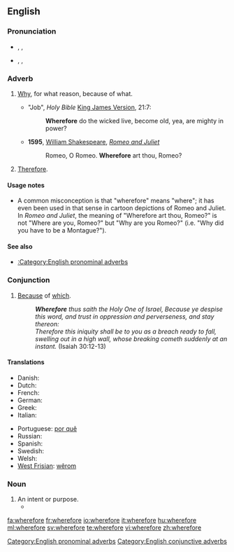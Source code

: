 ==English==

===Pronunciation===
* {{enPR|wâ(r)'fô(r)"}}, {{IPA|/ˈweə(r)ˌfɔː(r)/}}, {{SAMPA|/"we@(r)%fO:(r)/}}
* {{enPR|hwâ(r)'fô(r)"}}, {{IPA|/ˈʍeə(r)ˌfɔː(r)/}}, {{SAMPA|/"We@(r)%fO:(r)/}}

===Adverb===
{{en-adv|-}}

# {{context|conjunctive|archaic}} [[why|Why]], for what reason, because of what.
#* "Job", ''Holy Bible'' [[King James Version]], 21:7:
#*: '''Wherefore''' do the wicked live, become old, yea, are mighty in power?
#* '''1595''', [[w:William Shakespeare|William Shakespeare]], ''[[w:Romeo and Juliet|Romeo and Juliet]]''
#*: Romeo, O Romeo. '''Wherefore''' art thou, Romeo?
# {{context|conjunctive|archaic|or|formal}} [[therefore|Therefore]].

====Usage notes====
*A common misconception is that "wherefore" means "where"; it has even been used in that sense in cartoon depictions of Romeo and Juliet. In ''Romeo and Juliet'', the meaning of "Wherefore art thou, Romeo?" is not "Where are you, Romeo?" but "Why are you Romeo?" (i.e. "Why did you have to be a Montague?").

====See also====
* [[:Category:English pronominal adverbs]]

===Conjunction===
{{en-conj}}

# {{archaic}} [[because|Because]] of [[which]].
#: '''''Wherefore''' thus saith the Holy One of Israel, Because ye despise this word, and trust in oppression and perverseness, and stay thereon: <br>Therefore this iniquity shall be to you as a breach ready to fall, swelling out in a high wall, whose breaking cometh suddenly at an instant.'' (Isaiah 30:12-13)

====Translations====
{{trans-top|because of which}}
* Danish: {{t+|da|hvorfor}}
* Dutch: {{t+|nl|waarom}}
* French: {{t+|fr|pourquoi}}
* German: {{t+|de|warum}}
* Greek: {{t+|el|γιατί}}
* Italian: {{t+|it|perché}}
{{trans-mid}}
* Portuguese: [[por quê]]
* Russian: {{t+|ru|почему}}
* Spanish: {{t-|es|por qué}}
* Swedish: {{t+|sv|varför}}
* Welsh: {{t-|cy|paham|xs=Welsh}}
* [[West Frisian]]: [[wêrom]]
{{trans-bottom}}

===Noun===
{{en-noun}}

# An intent or purpose.
#* {{quote-book|title=Good evening Mr. & Mrs. America, and all the ships at sea|page=72|author=Richard Bausch|year=1996|passage=They want their money without reference to the hows and '''wherefores'''.}}

[[Category:English pronominal adverbs]]
[[Category:English conjunctive adverbs]]
[[fa:wherefore]]
[[fr:wherefore]]
[[io:wherefore]]
[[it:wherefore]]
[[hu:wherefore]]
[[ml:wherefore]]
[[sv:wherefore]]
[[te:wherefore]]
[[vi:wherefore]]
[[zh:wherefore]]